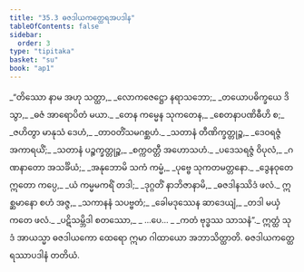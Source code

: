 ```yaml
---
title: "35.3 ဓဇဒါယကတ္ထေရအပဒါန"
tableOfContents: false
sidebar:
  order: 3
type: "tipitaka"
basket: "su"
book: "ap1"
---
```



<DynamicBreadcrumb />

<Division number="20" book="ap1" e="ch" v="20" p="319">

<Paragraph number="3904" type="verses" book="ap1">
_“တိဿော နာမ အဟု သတ္ထာ,_  
_လောကဇေဋ္ဌော နရာသဘော;_  
_တယောပဓိက္ခယေ ဒိသွာ,_  
_ဓဇံ အာရောပိတံ မယာ._  

</Paragraph>

</Division>
<Division number="21" book="ap1" e="ch" v="20" p="320">

<Paragraph number="3905" type="verses" book="ap1">
_တေန ကမ္မေန သုကတေန,_  
_စေတနာပဏိဓီဟိ စ;_  
_ဇဟိတွာ မာနုသံ ဒေဟံ,_  
_တာဝတိံသမဂစ္ဆဟံ._  

</Paragraph>

</Division>
<Division number="22" book="ap1" e="ch" v="20" p="320">

<Paragraph number="3906" type="verses" book="ap1">
_သတာနံ တီဏိက္ခတ္တုဉ္စ,_  
_ဒေဝရဇ္ဇံ အကာရယိံ;_  
_သတာနံ ပဉ္စက္ခတ္တုဉ္စ,_  
_စက္ကဝတ္တီ အဟောသဟံ._  

</Paragraph>

</Division>
<Division number="23" book="ap1" e="ch" v="20" p="320">

<Paragraph number="3907" type="verses" book="ap1">
_ပဒေသရဇ္ဇံ ဝိပုလံ,_  
_ဂဏနာတော အသင်္ခိယံ;_  
_အနုဘောမိ သကံ ကမ္မံ,_  
_ပုဗ္ဗေ သုကတမတ္တနော._  

</Paragraph>

</Division>
<Division number="24" book="ap1" e="ch" v="20" p="320">

<Paragraph number="3908" type="verses" book="ap1">
_ဒွေနဝုတေ ဣတော ကပ္ပေ,_  
_ယံ ကမ္မမကရိံ တဒါ;_  
_ဒုဂ္ဂတိံ နာဘိဇာနာမိ,_  
_ဓဇဒါနဿိဒံ ဖလံ._  

</Paragraph>

</Division>
<Division number="25" book="ap1" e="ch" v="20" p="320">

<Paragraph number="3909" type="verses" book="ap1">
ဣစ္ဆမာနော စဟံ အဇ္ဇ,_  
_သကာနနံ သပဗ္ဗတံ;_  
_ခေါမဒုဿေန ဆာဒေယျံ,_  
_တဒါ မယှံ ကတေ ဖလံ._  

</Paragraph>

</Division>
<Division number="26" book="ap1" e="ch" v="20" p="320">

<Paragraph number="3910" type="verses" book="ap1">
_ပဋိသမ္ဘိဒါ စတဿော,_  
_ …ပေ… _  
_ကတံ ဗုဒ္ဓဿ သာသနံ”._  

</Paragraph>

<Paragraph number="3911" book="ap1">
ဣတ္ထံ သုဒံ အာယသ္မာ ဓဇဒါယကော ထေရော ဣမာ ဂါထာယော အဘာသိတ္ထာတိ.

</Paragraph>
</Division>

<Paragraph number="3912" type="center" book="ap1">
ဓဇဒါယကတ္ထေရဿာပဒါနံ တတိယံ.
</Paragraph>